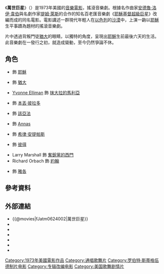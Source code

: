 {{Infobox Film
| name               = 萬世巨星
| original_name      = ''{{lang|en|Jesus Christ Superstar}}''
| image              = Jesus Christ Superstar film poster.jpg
| caption            = 電影海報
| director           = [[諾曼·傑維遜|諾曼·傑維遜]]
| producer           = 諾曼·傑維遜<br/>{{link-en|Robert Stigwood|Robert Stigwood}}
| writer             = {{link-en|Melvyn BraggMelvyn Bragg|Melvyn Bragg}}<br/>諾曼·傑維遜
| based_on        = 《[[耶穌基督超級巨星|耶穌基督超級巨星]]》<br />''Jesus Christ Superstar''<br />作詞家－[[提姆·萊斯|提姆·萊斯]]
| starring           = {{link-en|Ted Neeley|Ted Neeley}}<br/>{{link-en|卡洛·安德森|Carl Anderson (singer)}}<br/>[[Yvonne_Elliman|Yvonne Elliman]]<br/>{{link-en|Barry Dennen|Barry Dennen}}
| music              = [[安德魯·洛伊·韋伯|安德魯·洛伊·韋伯]]
| cinematography     = {{link-en|Douglas Slocombe|Douglas Slocombe}}
| editing            = {{link-en|Antony Gibbs|Antony Gibbs}}
| production_company = 
| distributor        = [[環球影業|環球影業]]
| released           = {{Film date|1973|08|15}}
| runtime            = 106分鐘<!--Theatrical runtime: 106:00--><ref>{{cite web|title=''JESUS CHRIST SUPERSTAR'' (A)|url=http://www.bbfc.co.uk/releases/jesus-christ-superstar-1970-3|work=[[Cinema_International_Corporation|CIC]]|publisher=[[British_Board_of_Film_Classification|British Board of Film Classification]]|accessdate=May 15, 2014|archive-date=2015-07-17|archive-url=https://web.archive.org/web/20150717015045/http://www.bbfc.co.uk/releases/jesus-christ-superstar-1970-3|dead-url=no}}</ref>
| country            = {{美國電影產地}}
| language           = [[英语|英语]]
| budget             = 
| gross              = $24,477,615<ref>{{Cite web|url=http://www.the-numbers.com/movies/1973/0JCSP.php|publisher=The Numbers|title=Jesus Christ Superstar, Box Office Information|accessdate=May 27, 2012|archive-date=2013-11-12|archive-url=https://web.archive.org/web/20131112083755/http://www.the-numbers.com/movies/1973/0JCSP.php|dead-url=no}}</ref>
| tw_name     = 萬世巨星
| hk_name     = 萬世巨星
| cn_name     = 万世巨星
}}
《'''萬世巨星'''》（{{lang-en|'''''Jesus Christ Superstar'''''}}）是1973年美國的[[歌舞片|音樂電影]]，搖滾音樂劇。根據名作曲家[[安德魯·洛伊·韋伯|安德魯·洛伊·韋伯]]與名劇作家[[提姆·萊斯|提姆·萊斯]]的合作的知名百老匯音樂劇《[[耶穌基督超級巨星|耶穌基督超級巨星]]》改編而成的同名電影。電影講述一群現代年輕人在[[以色列|以色列]]的[[沙漠|沙漠]]中，上演一齣以[[耶穌|耶穌]]生平事蹟為題材的搖滾音樂劇。

片中透過背叛門徒[[猶大|猶大]]的眼睛，以獨特的角度，呈現出[[耶穌|耶穌]]生前最後六天的生活。此音樂劇在一發行之初，就造成聳動，至今仍然爭論不休。

== 角色 ==
* {{link-en|Ted Neeley|Ted Neeley}} 飾 [[耶穌|耶穌]]
* {{link-en|卡洛·安德森|Carl Anderson (singer)}} 飾 [[加略人猶大|猶大]]
* [[Yvonne_Elliman|Yvonne Elliman]] 飾 [[抹大拉的馬利亞|抹大拉的馬利亞]]
* {{link-en|Barry Dennen|Barry Dennen}} 飾 [[本丟·彼拉多|本丟·彼拉多]]
* {{link-en|鮑勃·賓厄姆|Bob Bingham}} 飾 [[該亞法|該亞法]]
* {{link-en|Kurt Yaghjian|Kurt Yaghjian}} 飾 [[Annas|Annas]]
* {{link-en|Josh Mostel|Josh Mostel}} 飾 [[希律·安提帕斯|希律·安提帕斯]]
* {{link-en|保羅·湯瑪斯|Paul Thomas (director)}} 飾 [[彼得_(使徒)|彼得]]
* Larry Marshall 飾 [[奮銳黨的西門|奮銳黨的西門]]
* Richard Orbach 飾 [[約翰_(使徒)|約翰]]
* {{link-en|Robert LuPone|Robert LuPone}} 飾 [[雅各_(西庇太的兒子)|雅各]]

== 參考資料 ==
<references/>

== 外部連結 ==
*{{@movies|fJatm0624002|萬世巨星}}
*{{douban|title=万世巨星}}
*{{Mtime|18396|万世巨星}}
*{{Amg movie|26092|萬世巨星}}
*{{rotten-tomatoes|1011028-jesus_christ_superstar|萬世巨星}}
*{{Tcmdb title|79745|萬世巨星}}
*{{imdb title|0070239|萬世巨星}}

[[Category:1973年美國電影作品|Category:1973年美國電影作品]]
[[Category:通唱歌舞片|Category:通唱歌舞片]]
[[Category:罗伯特·斯蒂格伍德制片电影|Category:罗伯特·斯蒂格伍德制片电影]]
[[Category:专辑改编电影|Category:专辑改编电影]]
[[Category:美国歌舞剧情片|Category:美国歌舞剧情片]]